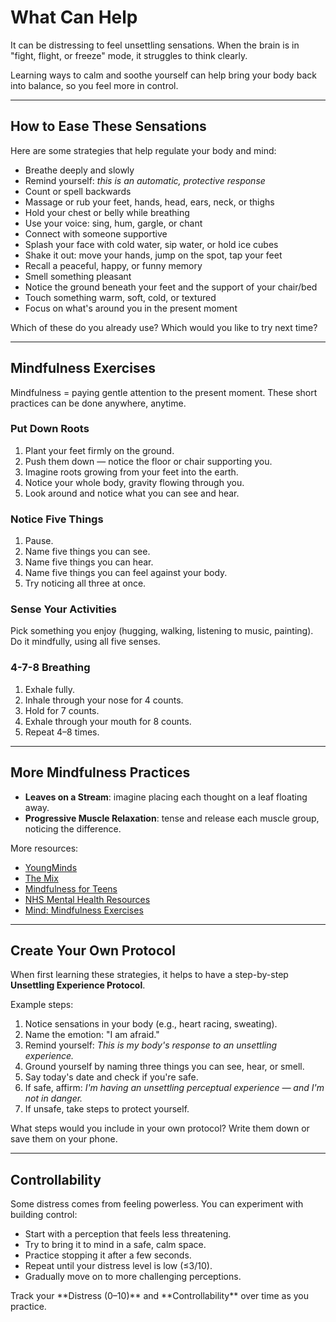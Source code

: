 # What Can Help

It can be distressing to feel unsettling sensations. When the brain is in "fight, flight, or freeze" mode, it struggles to think clearly.  

Learning ways to calm and soothe yourself can help bring your body back into balance, so you feel more in control.

---

## How to Ease These Sensations

Here are some strategies that help regulate your body and mind:  

- Breathe deeply and slowly  
- Remind yourself: *this is an automatic, protective response*  
- Count or spell backwards  
- Massage or rub your feet, hands, head, ears, neck, or thighs  
- Hold your chest or belly while breathing  
- Use your voice: sing, hum, gargle, or chant  
- Connect with someone supportive  
- Splash your face with cold water, sip water, or hold ice cubes  
- Shake it out: move your hands, jump on the spot, tap your feet  
- Recall a peaceful, happy, or funny memory  
- Smell something pleasant  
- Notice the ground beneath your feet and the support of your chair/bed  
- Touch something warm, soft, cold, or textured  
- Focus on what's around you in the present moment  

<Accordion title="Reflection">
Which of these do you already use? Which would you like to try next time?  
</Accordion>

---

## Mindfulness Exercises

Mindfulness = paying gentle attention to the present moment. These short practices can be done anywhere, anytime.

### Put Down Roots
1. Plant your feet firmly on the ground.  
2. Push them down — notice the floor or chair supporting you.  
3. Imagine roots growing from your feet into the earth.  
4. Notice your whole body, gravity flowing through you.  
5. Look around and notice what you can see and hear.  

### Notice Five Things
1. Pause.  
2. Name five things you can see.  
3. Name five things you can hear.  
4. Name five things you can feel against your body.  
5. Try noticing all three at once.  

### Sense Your Activities
Pick something you enjoy (hugging, walking, listening to music, painting). Do it mindfully, using all five senses.  

### 4-7-8 Breathing
1. Exhale fully.  
2. Inhale through your nose for 4 counts.  
3. Hold for 7 counts.  
4. Exhale through your mouth for 8 counts.  
5. Repeat 4–8 times.  

---

## More Mindfulness Practices

- **Leaves on a Stream**: imagine placing each thought on a leaf floating away.  
- **Progressive Muscle Relaxation**: tense and release each muscle group, noticing the difference.  

<VideoPlayer src="https://www.youtube.com/watch?v=jovZDkEnFng" captions="" />  

More resources:  
- [YoungMinds](https://www.youngminds.org.uk)  
- [The Mix](https://www.themix.org.uk)  
- [Mindfulness for Teens](https://www.mindfulnessforteens.com/)  
- [NHS Mental Health Resources](https://www.nhs.uk/mental-health/self-help/tips-and-support/mindfulness/)  
- [Mind: Mindfulness Exercises](https://www.mind.org.uk/information-support/drugs-and-treatments/mindfulness/mindfulness-exercises-tips/)  

---

## Create Your Own Protocol

When first learning these strategies, it helps to have a step-by-step **Unsettling Experience Protocol**.  

Example steps:  
1. Notice sensations in your body (e.g., heart racing, sweating).  
2. Name the emotion: "I am afraid."  
3. Remind yourself: *This is my body's response to an unsettling experience.*  
4. Ground yourself by naming three things you can see, hear, or smell.  
5. Say today's date and check if you're safe.  
6. If safe, affirm: *I'm having an unsettling perceptual experience — and I'm not in danger.*  
7. If unsafe, take steps to protect yourself.  

<Accordion title="Reflection">
What steps would you include in your own protocol? Write them down or save them on your phone.  
</Accordion>

---

## Controllability

Some distress comes from feeling powerless. You can experiment with building control:  

- Start with a perception that feels less threatening.  
- Try to bring it to mind in a safe, calm space.  
- Practice stopping it after a few seconds.  
- Repeat until your distress level is low (≤3/10).  
- Gradually move on to more challenging perceptions.  

<Accordion title="Exercise">
Track your **Distress (0–10)** and **Controllability** over time as you practice.  
</Accordion>